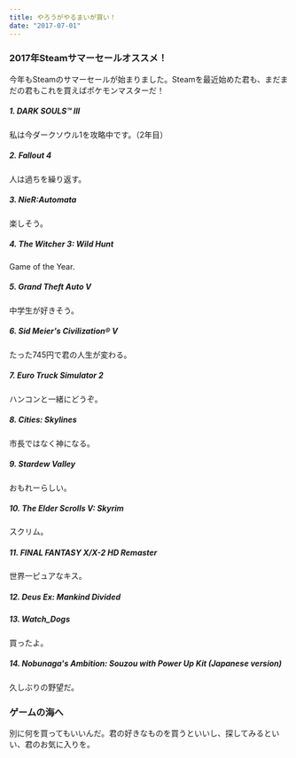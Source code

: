 ```yaml
---
title: やろうがやるまいが買い！
date: "2017-07-01"
---
```


### 2017年Steamサマーセールオススメ！

今年もSteamのサマーセールが始まりました。Steamを最近始めた君も、まだまだの君もこれを買えばポケモンマスターだ！

##### 1. DARK SOULS™ III  
私は今ダークソウル1を攻略中です。（2年目）
##### 2. Fallout 4  
人は過ちを繰り返す。
##### 3. NieR:Automata  
楽しそう。
##### 4. The Witcher 3: Wild Hunt  
Game of the Year.
##### 5. Grand Theft Auto V  
中学生が好きそう。
##### 6. Sid Meier's Civilization® V  
たった745円で君の人生が変わる。
##### 7. Euro Truck Simulator 2  
ハンコンと一緒にどうぞ。
##### 8. Cities: Skylines  
市長ではなく神になる。
##### 9. Stardew Valley  
おもれーらしい。
##### 10. The Elder Scrolls V: Skyrim  
スクリム。
##### 11. FINAL FANTASY X/X-2 HD Remaster  
世界一ピュアなキス。
##### 12. Deus Ex: Mankind Divided
##### 13. Watch_Dogs  
買ったよ。
##### 14. Nobunaga's Ambition: Souzou with Power Up Kit (Japanese version)  
久しぶりの野望だ。

### ゲームの海へ

別に何を買ってもいいんだ。君の好きなものを買うといいし、探してみるといい、君のお気に入りを。